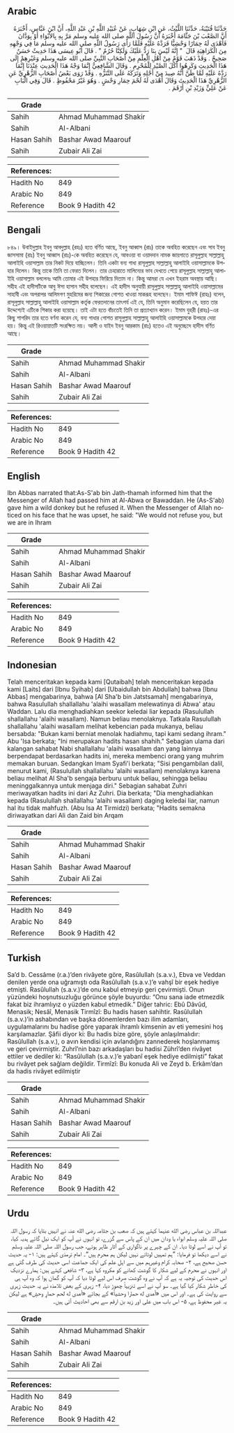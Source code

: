 ## Arabic


<div dir="rtl" lang="ar" style={{fontSize:'larger',backgroundColor:'#f8f9fa',padding:20}}>
حَدَّثَنَا قُتَيْبَةُ، حَدَّثَنَا اللَّيْثُ، عَنِ ابْنِ شِهَابٍ، عَنْ عُبَيْدِ اللَّهِ بْنِ عَبْدِ اللَّهِ، أَنَّ ابْنَ عَبَّاسٍ، أَخْبَرَهُ أَنَّ الصَّعْبَ بْنَ جَثَّامَةَ أَخْبَرَهُ أَنَّ رَسُولَ اللَّهِ صلى الله عليه وسلم مَرَّ بِهِ بِالأَبْوَاءِ أَوْ بِوَدَّانَ فَأَهْدَى لَهُ حِمَارًا وَحْشِيًّا فَرَدَّهُ عَلَيْهِ فَلَمَّا رَأَى رَسُولُ اللَّهِ صلى الله عليه وسلم مَا فِي وَجْهِهِ مِنَ الْكَرَاهِيَةِ قَالَ ‏ "‏ إِنَّهُ لَيْسَ بِنَا رَدٌّ عَلَيْكَ وَلَكِنَّا حُرُمٌ ‏"‏ ‏.‏ قَالَ أَبُو عِيسَى هَذَا حَدِيثٌ حَسَنٌ صَحِيحٌ ‏.‏ وَقَدْ ذَهَبَ قَوْمٌ مِنْ أَهْلِ الْعِلْمِ مِنْ أَصْحَابِ النَّبِيِّ صلى الله عليه وسلم وَغَيْرِهِمْ إِلَى هَذَا الْحَدِيثِ وَكَرِهُوا أَكْلَ الصَّيْدِ لِلْمُحْرِمِ ‏.‏ وَقَالَ الشَّافِعِيُّ إِنَّمَا وَجْهُ هَذَا الْحَدِيثِ عِنْدَنَا إِنَّمَا رَدَّهُ عَلَيْهِ لَمَّا ظَنَّ أَنَّهُ صِيدَ مِنْ أَجْلِهِ وَتَرَكَهُ عَلَى التَّنَزُّهِ ‏.‏ وَقَدْ رَوَى بَعْضُ أَصْحَابِ الزُّهْرِيِّ عَنِ الزُّهْرِيِّ هَذَا الْحَدِيثَ وَقَالَ أَهْدَى لَهُ لَحْمَ حِمَارِ وَحْشٍ ‏.‏ وَهُوَ غَيْرُ مَحْفُوظٍ ‏.‏ قَالَ وَفِي الْبَابِ عَنْ عَلِيٍّ وَزَيْدِ بْنِ أَرْقَمَ ‏.‏
</div>
<div style={{backgroundColor:'#f8f9fa',padding:20, marginBottom: 10}}><table> <thead> <tr> <th>Grade</th> <th></th> </tr> </thead> <tbody> <tr><td>Sahih</td><td>Ahmad Muhammad Shakir</td></tr><tr><td>Sahih</td><td>Al-Albani</td></tr><tr><td>Hasan Sahih</td><td>Bashar Awad Maarouf</td></tr><tr><td>Sahih</td><td>Zubair Ali Zai</td></tr></tbody></table><table> <thead> <tr> <th>References:</th> <th></th> </tr> </thead> <tbody><tr><td>Hadith No</td><td>849</td></tr><tr><td>Arabic No</td><td>849</td></tr><tr><td>Reference</td><td>Book 9 Hadith 42</td></tr></tbody></table></div>

## Bengali


<div dir="ltr" lang="bn" style={{fontSize:'larger',backgroundColor:'#f8f9fa',padding:20}}>
৮৪৯। উবাইদুল্লাহ ইবনু আবদুল্লাহ (রহঃ) হতে বর্ণিত আছে, ইবনু আব্বাস (রাঃ) তাকে অবহিত করেছেন এবং সাব ইবনু জাসসামা (রাঃ) ইবনু আব্বাস (রাঃ)-কে অবহিত করেছেন যে, আবওয়া বা ওয়াদদান নামক জায়গাতে রাসূলুল্লাহ সাল্লাল্লাহু আলাইহি ওয়াসাল্লাম তার নিকট দিয়ে যাচ্ছিলেন। তিনি একটা বন্য গাধা রাসূলুল্লাহ সাল্লাল্লাহু আলাইহি ওয়াসাল্লামকে উপহার দিলেন। কিন্তু তাকে তিনি তা ফেরত দিলেন। তার চেহারাতে মালিন্যের ভাব দেখতে পেয়ে রাসূলুল্লাহ সাল্লাল্লাহু আলাইহি ওয়াসাল্লাম বললেনঃ আমি তোমার এই উপহার ফিরিয়ে দিতাম না। কিন্তু আমরা যে এখন ইহরাম অবস্থায় আছি। সহীহ এই হাদীসটিকে আবু ঈসা হাসান সহীহ বলেছেন। এই হাদীস অনুযায়ী রাসূলুল্লাহ সাল্লাল্লাহু আলাইহি ওয়াসাল্লামের সাহাবী এবং অপরাপর আলিমগণ মুহরিমের জন্য শিকারের গোশত খাওয়া মাকরূহ বলেছেন। ইমাম শাফিঈ (রাহঃ) বলেন, রাসূলুল্লাহ সাল্লাল্লাহু আলাইহি ওয়াসাল্লাম কর্তৃক ফেরতদানের তাৎপর্য এই যে, তিনি অনুমান করেছিলেন যে, হয়ত তার উদ্দেশ্যেই এটিকে শিকার করা হয়েছে। তাই এটা হতে বাঁচতেই তিনি তা প্রত্যাখ্যান করেন। ইমাম যুহরী (রাহঃ)-এর কিছু শাগরিদ তার হতে বর্ণনা করেন যে, বন্য গাধার গোশত রাসূলুল্লাহ সাল্লাল্লাহু আলাইহি ওয়াসাল্লামকে উপহার দেয়া হয়। কিন্তু এই রিওয়ায়াতটি সংরক্ষিত নয়। আলী ও যাইদ ইবনু আরকাম (রাঃ) হতেও এই অনুচ্ছেদে হাদীস বর্ণিত আছে।
</div>
<div style={{backgroundColor:'#f8f9fa',padding:20, marginBottom: 10}}><table> <thead> <tr> <th>Grade</th> <th></th> </tr> </thead> <tbody> <tr><td>Sahih</td><td>Ahmad Muhammad Shakir</td></tr><tr><td>Sahih</td><td>Al-Albani</td></tr><tr><td>Hasan Sahih</td><td>Bashar Awad Maarouf</td></tr><tr><td>Sahih</td><td>Zubair Ali Zai</td></tr></tbody></table><table> <thead> <tr> <th>References:</th> <th></th> </tr> </thead> <tbody><tr><td>Hadith No</td><td>849</td></tr><tr><td>Arabic No</td><td>849</td></tr><tr><td>Reference</td><td>Book 9 Hadith 42</td></tr></tbody></table></div>

## English


<div dir="ltr" lang="en" style={{fontSize:'larger',backgroundColor:'#f8f9fa',padding:20}}>
Ibn Abbas narrated that:As-S'ab bin Jath-thamah informed him that the Messenger of Allah had passed him at Al-Abwa or Bawaddan. He (As-S'ab) gave him a wild donkey but he refused it. When the Messenger of Allah noticed on his face that he was upset, he said: "We would not refuse you, but we are in Ihram
</div>
<div style={{backgroundColor:'#f8f9fa',padding:20, marginBottom: 10}}><table> <thead> <tr> <th>Grade</th> <th></th> </tr> </thead> <tbody> <tr><td>Sahih</td><td>Ahmad Muhammad Shakir</td></tr><tr><td>Sahih</td><td>Al-Albani</td></tr><tr><td>Hasan Sahih</td><td>Bashar Awad Maarouf</td></tr><tr><td>Sahih</td><td>Zubair Ali Zai</td></tr></tbody></table><table> <thead> <tr> <th>References:</th> <th></th> </tr> </thead> <tbody><tr><td>Hadith No</td><td>849</td></tr><tr><td>Arabic No</td><td>849</td></tr><tr><td>Reference</td><td>Book 9 Hadith 42</td></tr></tbody></table></div>

## Indonesian


<div dir="ltr" lang="id" style={{fontSize:'larger',backgroundColor:'#f8f9fa',padding:20}}>
Telah menceritakan kepada kami [Qutaibah] telah menceritakan kepada kami [Laits] dari [Ibnu Syihab] dari [Ubaidullah bin Abdullah] bahwa [Ibnu Abbas] mengabarinya, bahwa [Al Sha'b bin Jatstsamah] mengabarinya, bahwa Rasulullah shallallahu 'alaihi wasallam melewatinya di Abwa' atau Waddan. Lalu dia menghadiahkan seekor keledai liar kepada (Rasulullah shallallahu 'alaihi wasallam). Namun beliau menolaknya. Tatkala Rasulullah shallallahu 'alaihi wasallam melihat kebencian pada mukanya, beliau bersabda: "Bukan kami berniat menolak hadiahmu, tapi kami sedang ihram." Abu 'Isa berkata; "Ini merupakan hadits hasan shahih." Sebagian ulama dari kalangan sahabat Nabi shallallahu 'alaihi wasallam dan yang lainnya berpendapat berdasarkan hadits ini, mereka membenci orang yang muhrim memakan buruan. Sedangkan Imam Syafi'i berkata; "Sisi pengambilan dalil, menurut kami, (Rasulullah shallallahu 'alaihi wasallam) menolaknya karena beliau melihat Al Sha'b sengaja berburu untuk beliau, sehingga beliau meninggalkannya untuk menjaga diri." Sebagian sahabat Zuhri meriwayatkan hadits ini dari Az Zuhri. Dia berkata; "Dia menghadiahkan kepada (Rasulullah shallallahu 'alaihi wasallam) daging keledai liar, namun hal itu tidak mahfuzh. (Abu Isa At Tirmidzi) berkata; "Hadits semakna diriwayatkan dari Ali dan Zaid bin Arqam
</div>
<div style={{backgroundColor:'#f8f9fa',padding:20, marginBottom: 10}}><table> <thead> <tr> <th>Grade</th> <th></th> </tr> </thead> <tbody> <tr><td>Sahih</td><td>Ahmad Muhammad Shakir</td></tr><tr><td>Sahih</td><td>Al-Albani</td></tr><tr><td>Hasan Sahih</td><td>Bashar Awad Maarouf</td></tr><tr><td>Sahih</td><td>Zubair Ali Zai</td></tr></tbody></table><table> <thead> <tr> <th>References:</th> <th></th> </tr> </thead> <tbody><tr><td>Hadith No</td><td>849</td></tr><tr><td>Arabic No</td><td>849</td></tr><tr><td>Reference</td><td>Book 9 Hadith 42</td></tr></tbody></table></div>

## Turkish


<div dir="ltr" lang="tr" style={{fontSize:'larger',backgroundColor:'#f8f9fa',padding:20}}>
Sa’d b. Cessâme (r.a.)’den rivâyete göre, Rasûlullah (s.a.v.), Ebva ve Veddan denilen yerde ona uğramıştı oda Rasûlullah (s.a.v.)’e vahşî bir eşek hediye etmişti. Rasûlullah (s.a.v.)’de onu kabul etmeyip geri çevirmişti. Onun yüzündeki hoşnutsuzluğu görünce şöyle buyurdu: “Onu sana iade etmezdik fakat biz ihramlıyız o yüzden kabul etmedik.” Diğer tahric: Ebû Dâvûd, Menasik; Nesâî, Menasik Tirmîzî: Bu hadis hasen sahihtir. Rasûlullah (s.a.v.)’in ashabından ve başka dönemlerden bazı ilim adamları, uygulamalarını bu hadise göre yaparak ihramlı kimsenin av eti yemesini hoş karşılamazlar. Şâfii diyor ki: Bu hadis bize göre, şöyle anlaşılmalıdır: Rasûlullah (s.a.v.), o avın kendisi için avlandığını zannederek hoşlanmamış ve geri çevirmiştir. Zuhrî’nin bazı arkadaşları bu hadisi Zührî’den rivâyet ettiler ve dediler ki: “Rasûlullah (s.a.v.)’e yabanî eşek hediye edilmişti” fakat bu rivâyet pek sağlam değildir. Tirmîzî: Bu konuda Ali ve Zeyd b. Erkâm’dan da hadis rivâyet edilmiştir
</div>
<div style={{backgroundColor:'#f8f9fa',padding:20, marginBottom: 10}}><table> <thead> <tr> <th>Grade</th> <th></th> </tr> </thead> <tbody> <tr><td>Sahih</td><td>Ahmad Muhammad Shakir</td></tr><tr><td>Sahih</td><td>Al-Albani</td></tr><tr><td>Hasan Sahih</td><td>Bashar Awad Maarouf</td></tr><tr><td>Sahih</td><td>Zubair Ali Zai</td></tr></tbody></table><table> <thead> <tr> <th>References:</th> <th></th> </tr> </thead> <tbody><tr><td>Hadith No</td><td>849</td></tr><tr><td>Arabic No</td><td>849</td></tr><tr><td>Reference</td><td>Book 9 Hadith 42</td></tr></tbody></table></div>

## Urdu


<div dir="rtl" lang="ur" style={{fontSize:'larger',backgroundColor:'#f8f9fa',padding:20}}>
عبداللہ بن عباس رضی الله عنہما کہتے ہیں کہ صعب بن جثامہ رضی الله عنہ نے انہیں بتایا کہ رسول اللہ صلی اللہ علیہ وسلم ابواء یا ودان میں ان کے پاس سے گزرے، تو انہوں نے آپ کو ایک نیل گائے ہدیہ کیا، تو آپ نے اسے لوٹا دیا۔ ان کے چہرے پر ناگواری کے آثار ظاہر ہوئے، جب رسول اللہ صلی اللہ علیہ وسلم نے اسے دیکھا تو فرمایا: ”ہم تمہیں لوٹاتے نہیں لیکن ہم محرم ہیں“۔ امام ترمذی کہتے ہیں: ۱- یہ حدیث حسن صحیح ہے، ۲- صحابہ کرام وغیرہم میں سے اہل علم کی ایک جماعت اسی حدیث کی طرف گئی ہے اور انہوں نے محرم کے لیے شکار کا گوشت کھانے کو مکروہ کہا ہے، ۳- شافعی کہتے ہیں: ہمارے نزدیک اس حدیث کی توجیہ یہ ہے کہ آپ نے وہ گوشت صرف اس لیے لوٹا دیا کہ آپ کو گمان ہوا کہ وہ آپ ہی کی خاطر شکار کیا گیا ہے۔ سو آپ نے اسے تنزیہاً چھوڑ دیا، ۴- زہری کے بعض تلامذہ نے یہ حدیث زہری سے روایت کی ہے۔ اور اس میں «أهدى له حمارا وحشياً» کے بجائے «أهدى له لحم حمارٍ وحشٍ» ہے لیکن یہ غیر محفوظ ہے، ۵- اس باب میں علی اور زید بن ارقم سے بھی احادیث آئی ہیں۔
</div>
<div style={{backgroundColor:'#f8f9fa',padding:20, marginBottom: 10}}><table> <thead> <tr> <th>Grade</th> <th></th> </tr> </thead> <tbody> <tr><td>Sahih</td><td>Ahmad Muhammad Shakir</td></tr><tr><td>Sahih</td><td>Al-Albani</td></tr><tr><td>Hasan Sahih</td><td>Bashar Awad Maarouf</td></tr><tr><td>Sahih</td><td>Zubair Ali Zai</td></tr></tbody></table><table> <thead> <tr> <th>References:</th> <th></th> </tr> </thead> <tbody><tr><td>Hadith No</td><td>849</td></tr><tr><td>Arabic No</td><td>849</td></tr><tr><td>Reference</td><td>Book 9 Hadith 42</td></tr></tbody></table></div>